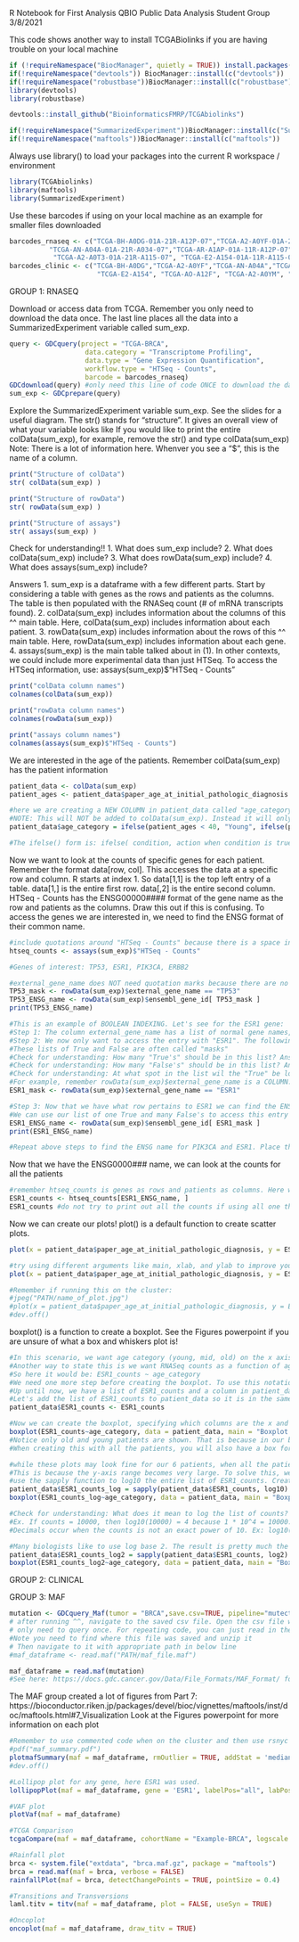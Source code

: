 R Notebook for First Analysis 
QBIO Public Data Analysis Student Group
3/8/2021


This code shows another way to install TCGABiolinks if you are having trouble on your local machine
```{r}
if (!requireNamespace("BiocManager", quietly = TRUE)) install.packages("BiocManager")
if(!requireNamespace("devtools")) BiocManager::install(c("devtools"))
if(!requireNamespace("robustbase"))BiocManager::install(c("robustbase"))
library(devtools)
library(robustbase)

devtools::install_github("BioinformaticsFMRP/TCGAbiolinks")

if(!requireNamespace("SummarizedExperiment"))BiocManager::install(c("SummarizedExperiment"))
if(!requireNamespace("maftools"))BiocManager::install(c("maftools"))
```


Always use library() to load your packages into the current R workspace / environment
```{r}
library(TCGAbiolinks)
library(maftools)
library(SummarizedExperiment)
```

Use these barcodes if using on your local machine as an example for smaller files downloaded
```{r}
barcodes_rnaseq <- c("TCGA-BH-A0DG-01A-21R-A12P-07","TCGA-A2-A0YF-01A-21R-A109-07",
          "TCGA-AN-A04A-01A-21R-A034-07","TCGA-AR-A1AP-01A-11R-A12P-07",
           "TCGA-A2-A0T3-01A-21R-A115-07", "TCGA-E2-A154-01A-11R-A115-07" )
barcodes_clinic <- c("TCGA-BH-A0DG","TCGA-A2-A0YF","TCGA-AN-A04A","TCGA-AR-A1AP", "TCGA-A2-A0T3",
                      "TCGA-E2-A154", "TCGA-AO-A12F", "TCGA-A2-A0YM", "TCGA-BH-A0E0", "TCGA-AN-A0FL")
```

############## GROUP 1: RNASEQ #############

Download or access data from TCGA. Remember you only need to download the data once. 
The last line places all the data into a SummarizedExperiment variable called sum_exp.
```{r}
query <- GDCquery(project = "TCGA-BRCA",
                   data.category = "Transcriptome Profiling",
                   data.type = "Gene Expression Quantification",
                   workflow.type = "HTSeq - Counts",
                   barcode = barcodes_rnaseq)
GDCdownload(query) #only need this line of code ONCE to download the data
sum_exp <- GDCprepare(query)
```

Explore the SummarizedExperiment variable sum_exp. See the slides for a useful diagram.
The str() stands for "structure". It gives an overall view of what your variable looks like
If you would like to print the entire colData(sum_exp), for example, remove the str() and type colData(sum_exp)
Note: There is a lot of information here. Whenver you see a "$", this is the name of a column.
```{r}
print("Structure of colData")
str( colData(sum_exp) )

print("Structure of rowData")
str( rowData(sum_exp) )

print("Structure of assays")
str( assays(sum_exp) )
```

Check for understanding!!
1. What does sum_exp include?
2. What does colData(sum_exp) include?
3. What does rowData(sum_exp) include?
4. What does assays(sum_exp) include?

Answers
1. sum_exp is a dataframe with a few different parts. Start by considering a table with genes as the rows and patients as the columns. 
   The table is then populated with the RNASeq count (# of mRNA transcripts found). 
2. colData(sum_exp) includes information about the columns of this ^^ main table. Here, colData(sum_exp) includes information about each patient. 
3. rowData(sum_exp) includes information about the rows of this ^^ main table. Here, rowData(sum_exp) includes information about each gene. 
4. assays(sum_exp) is the main table talked about in (1). In other contexts, we could include more experimental data than just HTSeq. 
   To access the HTSeq information, use: assays(sum_exp)$"HTSeq - Counts"

```{r}
print("colData column names")
colnames(colData(sum_exp))

print("rowData column names")
colnames(rowData(sum_exp))

print("assays column names")
colnames(assays(sum_exp)$"HTSeq - Counts")
```


We are interested in the age of the patients. Remember colData(sum_exp) has the patient information
```{r}
patient_data <- colData(sum_exp)
patient_ages <- patient_data$paper_age_at_initial_pathologic_diagnosis

#here we are creating a NEW COLUMN in patient_data called "age_category"
#NOTE: This will NOT be added to colData(sum_exp). Instead it will only be added to the patient_data data table.
patient_data$age_category = ifelse(patient_ages < 40, "Young", ifelse(patient_ages >= 60, "Old", "Mid"))

#The ifelse() form is: ifelse( condition, action when condition is true, action when condition is false ). Here we have two ifelse() embedded together
```


Now we want to look at the counts of specific genes for each patient. Remember the format data[row, col]. This accesses the data at a specific row and column. 
R starts at index 1. So data[1,1] is the top left entry of a table. data[1,] is the entire first row. data[,2] is the entire second column. 
HTSeq - Counts has the ENSG00000#### format of the gene name as the row and patients as the columns. Draw this out if this is confusing. 
To access the genes we are interested in, we need to find the ENSG format of their common name. 
```{r}
#include quotations around "HTSeq - Counts" because there is a space in the name and R needs to understand it as one name, not three words
htseq_counts <- assays(sum_exp)$"HTSeq - Counts"

#Genes of interest: TP53, ESR1, PIK3CA, ERBB2

#external_gene_name does NOT need quotation marks because there are no spaces in the name of the column
TP53_mask <- rowData(sum_exp)$external_gene_name == "TP53"
TP53_ENSG_name <- rowData(sum_exp)$ensembl_gene_id[ TP53_mask ]
print(TP53_ENSG_name)

#This is an example of BOOLEAN INDEXING. Let's see for the ESR1 gene:
#Step 1: The column external_gene_name has a list of normal gene names, including ESR1 We need to access this column by: rowData(sum_exp)$external_gene_name
#Step 2: We now only want to access the entry with "ESR1". The following line creates a list of True's and False's against the condition: external_gene_name is equal to ESR1. 
#These lists of True and False are often called "masks"
#Check for understanding: How many "True's" should be in this list? Answer: 1 
#Check for understanding: How many "False's" should be in this list? Answer: number of genes - 1
#Check for understanding: At what spot in the list wil the "True" be located? Answer: The TRUE will be located at whichever row number ESR1 exists. 
#For example, remember rowData(sum_exp)$external_gene_name is a COLUMN. So the entries are stacked on top of eachother. If ESR1 is the 3rd entry down, ESR1 is in the THIRD row and the TRUE will be located in the THIRD entry of the mask.
ESR1_mask <- rowData(sum_exp)$external_gene_name == "ESR1"

#Step 3: Now that we have what row pertains to ESR1 we can find the ENSG format. The ENSG format of the ESR1 gene (if following the above example) will be in the THIRD row of the ensembl_gene_id column.
#We can use our list of one True and many False's to access this entry by using the ENTIRE mask as an INDEX.
ESR1_ENSG_name <- rowData(sum_exp)$ensembl_gene_id[ ESR1_mask ]
print(ESR1_ENSG_name)

#Repeat above steps to find the ENSG name for PIK3CA and ESR1. Place them into variables called: PIK3CA_ENSG_name and ESR1_ENSG_name
```

Now that we have the ENSG0000### name, we can look at the counts for all the patients
```{r}
#remember htseq_counts is genes as rows and patients as columns. Here we want to access all the counts for the ESR1 gene
ESR1_counts <- htseq_counts[ESR1_ENSG_name, ]
ESR1_counts #do not try to print out all the counts if using all one thousand patients. 
```

Now we can create our plots! plot() is a default function to create scatter plots. 
```{r}
plot(x = patient_data$paper_age_at_initial_pathologic_diagnosis, y = ESR1_counts)

#try using different arguments like main, xlab, and ylab to improve your plot!
plot(x = patient_data$paper_age_at_initial_pathologic_diagnosis, y = ESR1_counts, main="Cool Title", xlab="Age of patient (years)", ylab="ESR1 Counts from HTSeq")

#Remember if running this on the cluster:
#jpeg("PATH/name_of_plot.jpg")
#plot(x = patient_data$paper_age_at_initial_pathologic_diagnosis, y = ESR1_counts, main="Cool Title", xlab="Age of patient (years)", ylab="ESR1 Counts from HTSeq")
#dev.off()

```

boxplot() is a function to create a boxplot. See the Figures powerpoint if you are unsure of what a box and whiskers plot is!
```{r}
#In this scenario, we want age category (young, mid, old) on the x axis and the counts on the y-axis. 
#Another way to state this is we want RNASeq counts as a function of age_category. In R, there is a fancy way of writing this: y ~ x. "y as a function of x"
#So here it would be: ESR1_counts ~ age_category
#We need one more step before creating the boxplot. To use this notation y~x, our x and y variables need to be in the same dataframe. 
#Up until now, we have a list of ESR1_counts and a column in patient_data called age_category. 
#Let's add the list of ESR1_counts to patient_data so it is in the same data variable
patient_data$ESR1_counts <- ESR1_counts

#Now we can create the boxplot, specifying which columns are the x and y (via y~x) and what data frame the columns are from
boxplot(ESR1_counts~age_category, data = patient_data, main = "Boxplot of HTSeq - Counts for ESR1 by Age Category")
#Notice only old and young patients are shown. That is because in our barcode arguement, the 6 patients chosen were in the young and old categories. 
#When creating this with all the patients, you will also have a box for "Mid"

#while these plots may look fine for our 6 patients, when all the patients are added they might look very squished. Feel free to try this.
#This is because the y-axis range becomes very large. To solve this, we can make our plots on a log scale. 
#use the sapply function to log10 the entire list of ESR1_counts. Create a new column with these counts
patient_data$ESR1_counts_log = sapply(patient_data$ESR1_counts, log10)
boxplot(ESR1_counts_log~age_category, data = patient_data, main = "Boxplot of Log10 HTSeq - Counts for ESR1 by Age Category")

#Check for understanding: What does it mean to log the list of counts? Answer: When using a log10, we are asking what power of 10 the counts are raised to. 
#Ex. If counts = 10000, then log10(10000) = 4 because 1 * 10^4 = 10000. 
#Decimals occur when the counts is not an exact power of 10. Ex: log10(7000) = 3.845 because 1 * 10^3.845 = 7000

#Many biologists like to use log base 2. The result is pretty much the same but with a different y-axis.
patient_data$ESR1_counts_log2 = sapply(patient_data$ESR1_counts, log2)
boxplot(ESR1_counts_log2~age_category, data = patient_data, main = "Boxplot of Log2 HTSeq - Counts for ESR1 by Age Category")
```

######### GROUP 2: CLINICAL ##############

######### GROUP 3: MAF ##############
```{r}
mutation <- GDCquery_Maf(tumor = "BRCA",save.csv=TRUE, pipeline="mutect2")
# after running ^^, navigate to the saved csv file. Open the csv file with below Code
# only need to query once. For repeating code, you can just read in the saved dataframe you created
#Note you need to find where this file was saved and unzip it
# Then navigate to it with appropriate path in below line
#maf_dataframe <- read.maf("PATH/maf_file.maf")

maf_dataframe = read.maf(mutation)
#See here: https://docs.gdc.cancer.gov/Data/File_Formats/MAF_Format/ for information on each column
```

The MAF group created a lot of figures from Part 7: https://bioconductor.riken.jp/packages/devel/bioc/vignettes/maftools/inst/doc/maftools.html#7_Visualization
Look at the Figures powerpoint for more information on each plot
```{r}
#Remember to use commented code when on the cluster and then use rsnyc to copy to local machine
#pdf("maf_summary.pdf")
plotmafSummary(maf = maf_dataframe, rmOutlier = TRUE, addStat = 'median', dashboard = TRUE, titvRaw = FALSE)
#dev.off()

#Lollipop plot for any gene, here ESR1 was used. 
lollipopPlot(maf = maf_dataframe, gene = 'ESR1', labelPos="all", labPosSize = 0.5, labPosAngle = 90)

#VAF plot
plotVaf(maf = maf_dataframe)

#TCGA Comparison
tcgaCompare(maf = maf_dataframe, cohortName = "Example-BRCA", logscale = TRUE, capture_size = 50)

#Rainfall plot
brca <- system.file("extdata", "brca.maf.gz", package = "maftools")
brca = read.maf(maf = brca, verbose = FALSE)
rainfallPlot(maf = brca, detectChangePoints = TRUE, pointSize = 0.4)

#Transitions and Transversions
laml.titv = titv(maf = maf_dataframe, plot = FALSE, useSyn = TRUE)

#Oncoplot
oncoplot(maf = maf_dataframe, draw_titv = TRUE)
```


